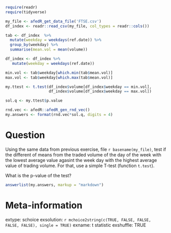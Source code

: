```r
require(readr)
require(tidyverse)

my_file <- afedR_get_data_file('FTSE.csv')
df_index <- readr::read_csv(my_file, col_types = readr::cols())

tab <- df_index  %>%
  mutate(weekday = weekdays(ref.date)) %>%
  group_by(weekday) %>%
  summarise(mean.vol = mean(volume))

df_index <- df_index %>%
   mutate(weekday = weekdays(ref.date))

min.vol <- tab$weekday[which.min(tab$mean.vol)]
max.vol <- tab$weekday[which.max(tab$mean.vol)]

my.ttest <- t.test(df_index$volume[df_index$weekday == min.vol],
                   df_index$volume[df_index$weekday == max.vol])

sol.q <- my.ttest$p.value

rnd.vec <- afedR::afedR_gen_rnd_vec()
my.answers <- format(rnd.vec*sol.q, digits = 4)
```

Question
========

Using the same data from previous exercise, file `r basename(my_file)`, test if the different of means from the traded volume of the day of the week with the lowest average value agasint the week day with the highest average value of trading volume. For that, use a simple T-test (function `t.test`).

What is the p-value of the test?

```r
answerlist(my.answers, markup = "markdown")
```

Meta-information
================
extype: schoice
exsolution: `r mchoice2string(c(TRUE, FALSE, FALSE, FALSE, FALSE), single = TRUE)`
exname: t statistic
exshuffle: TRUE
